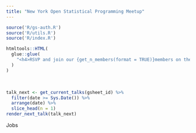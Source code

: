 ```yaml
---
title: "New York Open Statistical Programming Meetup"
---
```


```r
source('R/gs-auth.R')
source('R/utils.R')
source('R/index.R')
```

```r
htmltools::HTML(
  glue::glue(
    "<h4>RSVP and join our {get_n_members(format = TRUE)}members on the <a href='https://www.meetup.com/nyhackr/?utm_source=nyhackr'>New York Open Statistical Programming Meetup <i class='fa fa-meetup'></i></a></h4>"
  )
)
```

<br>

```r
talk_next <- get_current_talks(gsheet_id) %>% 
  filter(date >= Sys.Date()) %>% 
  arrange(date) %>% 
  slice_head(n = 1)
render_next_talk(talk_next)
```

<!-- floating div for jobs -->
<div id="jobs-tag" align="center">
<p><i class="fa fa-arrow-up"></i> Jobs</p>
</div>
